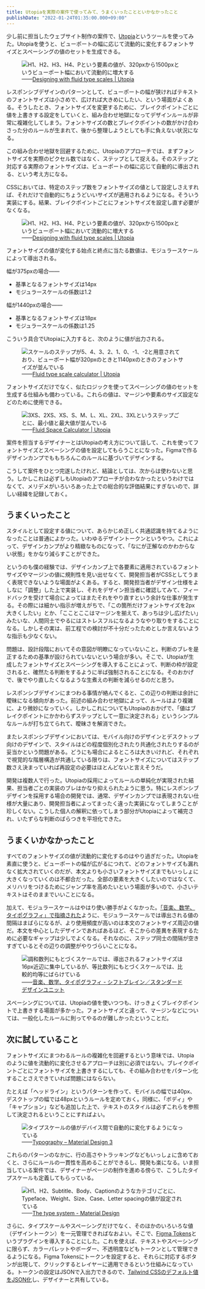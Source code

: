 ```yaml
---
title: Utopiaを実際の案件で使ってみて、うまくいったことといかなかったこと
publishDate: "2022-01-24T01:35:00.000+09:00"
---
```



少し前に担当したウェブサイト制作の案件で、[Utopia](https://utopia.fyi/)というツールを使ってみた。Utopiaを使うと、ビューポートの幅に応じて流動的に変化するフォントサイズとスペーシングの値のセットを生成できる。

<figure>
	<Image
		src={import('../../assets/2022-01-24-retrospective-on-utopia/fluid-type-scale-visualisation.png')}
		alt="H1、H2、H3、H4、Pという要素の値が、320pxから1500pxというビューポート幅において流動的に増大する"
	/>
	<figcaption>&mdash;&mdash;<a href="https://utopia.fyi/blog/designing-with-fluid-type-scales">Designing with fluid type scales | Utopia</a></figcaption>
</figure>

レスポンシブデザインのパターンとして、ビューポートの幅が狭ければテキストのフォントサイズは小さめで、広ければ大きめにしたい、という場面がよくある。そうしたとき、フォントサイズを変更するために、ブレイクポイントごとに値を上書きする設定をしていくと、組み合わせ地獄になってデザインルールが非常に複雑化してしまう。フォントサイズの数とブレイクポイントの数がかけ合わさった分のルールが生まれて、後から整理しようとしても手に負えない状況になる。

この組み合わせ地獄を回避するために、Utopiaのアプローチでは、まずフォントサイズを実際のピクセル数ではなく、ステップとして捉える。そのステップと対応する実際のフォントサイズは、ビューポートの幅に応じて自動的に導出される、という考え方になる。

CSSにおいては、特定のステップ数をフォントサイズの値として設定しさえすれば、それだけで自動的にちょうどいいサイズが適用されるようになる。そういう実装にする。結果、ブレイクポイントごとにフォントサイズを設定し直す必要がなくなる。

<figure>
	<Image
		src={import('../../assets/2022-01-24-retrospective-on-utopia/the-result.png')}
		alt="H1、H2、H3、H4、Pという要素の値が、320pxから1500pxというビューポート幅において流動的に増大する"
	/>
	<figcaption>&mdash;&mdash;<a href="https://utopia.fyi/blog/designing-with-fluid-type-scales">Designing with fluid type scales | Utopia</a></figcaption>
</figure>

フォントサイズの値が変化する始点と終点に当たる数値は、モジュラースケールによって導出される。

幅が375pxの場合&mdash;&mdash;

- 基準となるフォントサイズは14px
- モジュラースケールの係数は1.2

幅が1440pxの場合&mdash;&mdash;

- 基準となるフォントサイズは18px
- モジュラースケールの係数は1.25

こういう具合でUtopiaに入力すると、次のように値が出力される。

<figure>
	<Image
		src={import('../../assets/2022-01-24-retrospective-on-utopia/calculated-font-sizes.png')}
		alt="スケールのステップが5、4、3、2、1、0、-1、-2と用意されており、ビューポート幅が320pxのときと1140pxのときのフォントサイズが並んでいる"
	/>
	<figcaption>&mdash;&mdash;<a href="https://utopia.fyi/type/calculator/">Fluid type scale calculator | Utopia</a></figcaption>
</figure>

フォントサイズだけでなく、似たロジックを使ってスペーシングの値のセットを生成する仕組みも備わっている。これらの値は、マージンや要素のサイズ設定などのために使用できる。

<figure>
	<Image
		src={import('../../assets/2022-01-24-retrospective-on-utopia/individual-space-values.png')}
		alt="3XS、2XS、XS、S、M、L、XL、2XL、3XLというステップごとに、最小値と最大値が並んでいる"
	/>
	<figcaption>&mdash;&mdash;<a href="https://utopia.fyi/space/calculator/">Fluid Space Calculator | Utopia</a></figcaption>
</figure>

案件を担当するデザイナーとはUtopiaの考え方について話して、これを使ってフォントサイズとスペーシングの値を設定してもらうことになった。Figmaで作るデザインカンプでももちろんこのルールに基づいてデザインする。

こうして案件をひとつ完遂したけれど、結論としては、次からは使わないと思う。しかしこれは必ずしもUtopiaのアプローチが合わなかったというわけではなくて、メリデメがいろいろあった上での総合的な評価結果にすぎないので、詳しい経緯を記録しておく。

## うまくいったこと

スタイルとして設定する値について、あらかじめ正しく共通認識を持てるようになったことは普通によかった。いわゆるデザイントークンというやつ。これによって、デザインカンプがより精緻なものになって、「なにが正解なのかわからない状態」をかなり減らすことができた。

というのも僕の経験では、デザインカンプ上で各要素に適用されているフォントサイズやマージンの値に規則性を見い出せなくて、開発担当者がCSSとしてうまく表現できないような場面がよくある。すると、開発担当者がデザイン仕様をよしなに「調整」した上で実装し、それをデザイン担当者に確認してみて、フィードバックを受けて場合によってはまたそれをやり直すという余計な仕事が発生する。その際には細かい指示が増えがちで、「この箇所だけフォントサイズを2px大きくしたい」とか、「こことここはマージンを揃えて、あっちは少し広げたい」みたいな、人間同士でやるにはストレスフルになるようなやり取りをすることになる。しかしその実は、前工程での検討が不十分だったためとしか言えないような指示も少なくない。

問題は、設計段階においてその意図が明瞭になっていないこと。判断のブレを是正するための基準が設けられていないという場合が多い。そこで、Utopiaが生成したフォントサイズとスペーシングを導入することによって、判断の枠が設定されると、確然たる判断をするように半ば強制されることになる。そのおかげで、後でやり直したくなるような生煮えの判断を減らせるのだと思う。

レスポンシブデザインにまつわる事情が絡んでくると、この辺りの判断は余計に曖昧になる傾向があった。前述の組み合わせ地獄によって、ルールはより複雑に、より微妙になっていく。しかしこれについてもUtopiaのおかげで、「値はブレイクポイントにかかわらずステップとして一意に決定される」というシンプルなルールが打ち立てられて、曖昧さを解消できた。

またレスポンシブデザインにおいては、モバイル向けのデザインとデスクトップ向けのデザインで、スタイルはどの程度個別化されたり共通化されたりするのが妥当かという問題がある。どうにも場合によるところは大きいけれど、それぞれで視覚的な階層構造が共通している限りは、フォントサイズについてはステップ数さえ決まっていれば再設定の必要はほとんどないと言えそうだ。

開発は複数人で行った。Utopiaの採用によってルールの単純化が実現された結果、担当者ごとの実装のブレはかなり抑えられたように思う。特にレスポンシブデザインを採用する場合の開発では、通常、デザインカンプでは表現されない仕様が大量にあり、開発担当者によってまったく違った実装になってしまうことが珍しくない。こうした個人の解釈に依ってしまう部分がUtopiaによって補完され、いたずらな判断のばらつきを平坦化できた。

## うまくいかなかったこと

すべてのフォントサイズの値が流動的に変化するのはやり過ぎだった。Utopiaを素直に使うと、ビューポートの幅が広がるにつれて、どのフォントサイズも漏れなく拡大されていくのだが、本文よりも小さいフォントサイズまでもいっしょに大きくなっていくのは不都合だった。全部の要素を大きくしたいのではなくて、メリハリをつけるためにジャンプ率を高めたいという場面が多いので、小さいテキストはそのままでいいことになる。

加えて、モジュラースケールはやはり使い勝手がよくなかった。[「音楽、数学、タイポグラフィ」で指摘された](https://standard.shiftbrain.com/blog/music-math-typography)ように、モジュラースケールでは導出される値の間隔はまばらになるが、より使用頻度が高いのは本文のフォントサイズ周辺の値だ。本文を中心としたデザインであればあるほど、そこからの差異を表現するために必要なギャップは少しでよくなる。それなのに、ステップ同士の間隔が空きすぎているとその辺りの調整がやりづらいことになる。

<figure>
	<Image
		src={import('../../assets/2022-01-24-retrospective-on-utopia/scales.png')}
		alt="調和数列にもとづくスケールでは、導出されるフォントサイズは16px近辺に集中しているが、等比数列にもとづくスケールでは、比較的均等にばらけている"
	/>
	<figcaption>&mdash;&mdash;<a href="https://standard.shiftbrain.com/blog/music-math-typography">音楽、数学、タイポグラフィ - シフトブレイン／スタンダードデザインユニット</a></figcaption>
</figure>

スペーシングについては、Utopiaの値を使いつつも、けっきょくブレイクポイントで上書きする場面が多かった。フォントサイズと違って、マージンなどについては、一般化したルールに則ってやるのが難しかったということだ。

## 次に試していること

フォントサイズにまつわるルールの複雑化を回避するという意味では、Utopiaのように値を流動的に変化させるアプローチは別に必須ではない。ブレイクポイントごとにフォントサイズを上書きするにしても、その組み合わせをパターン化することさえできていれば問題にはならない。

たとえば「ヘッドライン」というパターンを作って、モバイルの幅では40px、デスクトップの幅では48pxというルールを定めておく。同様に、「ボディ」や「キャプション」なども追加した上で、テキストのスタイルは必ずこれらを参照して決定されるということにすればよい。

<figure>
	<Image
		src={import('../../assets/2022-01-24-retrospective-on-utopia/adaptive-type-scale.png')}
		alt="タイプスケールの値がデバイス間で自動的に変化するようになっている"
	/>
	<figcaption>&mdash;&mdash;<a href="https://m3.material.io/styles/typography/overview">Typography – Material Design 3</a></figcaption>
</figure>

これらのパターンのなかに、行の高さやトラッキングなどもいっしょに含めておくと、さらにルールの一貫性を高めることができるし、開発も楽になる。いま担当している案件では、デザイナーがページの制作を進める傍らで、こうしたタイプスケールも定義してもらっている。

<figure>
	<Image
		src={import('../../assets/2022-01-24-retrospective-on-utopia/type-scale.png')}
		alt="H1、H2、Subtitle、Body、Captionのようなカテゴリごとに、Typeface、Weight、Size、Case、Letter spacingの値が設定されている"
	/>
	<figcaption>&mdash;&mdash;<a href="https://material.io/design/typography/the-type-system.html#type-scale">The type system - Material Design</a></figcaption>
</figure>

さらに、タイプスケールやスペーシングだけでなく、そのほかのいろいろな値（デザイントークン）を一元管理できればなおよい。そこで、[Figma Tokens](https://jansix.at/resources/figma-tokens)というプラグインを導入することにした。これを使えば、テキストやスペーシングに限らず、カラーパレットやボーダー、不透明度などもトークンとして管理できるようになる。Figma Tokensにトークンを設定すると、それらに対応するボタンが出現して、クリックするとレイヤーに適用できるという仕組みになっている。トークンの設定はJSONで入出力できるので、[Tailwind CSSのデフォルト値をJSON化](https://gist.github.com/yuheiy/e1fc01fc0a4816924d1959221fdba46c)し、デザイナーと共有している。
